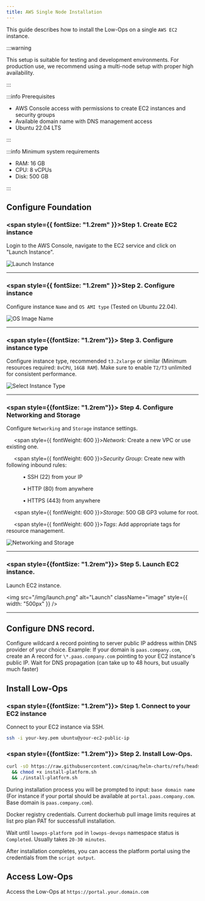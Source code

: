 ```yaml
---
title: AWS Single Node Installation
---
```


This guide describes how to install the Low-Ops on a single `AWS EC2` instance.

:::warning

This setup is suitable for testing and development environments. For production use, we recommend using a multi-node
setup with proper high availability.

:::

:::info Prerequisites

- AWS Console access with permissions to create EC2 instances and security groups
- Available domain name with DNS management access
- Ubuntu 22.04 LTS

:::

:::info Minimum system requirements

- RAM: 16 GB
- CPU: 8 vCPUs
- Disk: 500 GB

:::

## Configure Foundation

### <span style={{ fontSize: "1.2rem" }}>**Step 1.** Create EC2 instance</span>

Login to the AWS Console, navigate to the EC2 service and click on "Launch Instance".

<img src="/img/ec2-dashboard.png" alt="Launch Instance" className="image" />

---

### <span style={{ fontSize: "1.2rem" }}>**Step 2.** Configure instance</span>

Configure instance `Name` and `OS AMI type` (Tested on Ubuntu 22.04).

<img src="/img/os-image-name.png" alt="OS Image Name" className="image" />

---

### <span style={{fontSize: "1.2rem"}}> **Step 3.** Configure instance type</span>

Configure instance type, recommended `t3.2xlarge` or similar (Minimum resources required: `8vCPU`, `16GB RAM`). Make
sure to enable `T2/T3` unlimited for consistent performance.

<img src="/img/instance-type.png" alt="Select Instance Type" className="image" />

---

### <span style={{fontSize: "1.2rem"}}> **Step 4.** Configure Networking and Storage</span>

Configure `Networking` and `Storage` instance settings.

&nbsp;&nbsp;&nbsp;&nbsp;&nbsp;<span style={{ fontWeight: 600 }}>_Network_</span>: Create a new VPC or use existing one.

&nbsp;&nbsp;&nbsp;&nbsp;&nbsp;<span style={{ fontWeight: 600 }}>_Security Group_</span>: Create new with following
inbound rules:

&nbsp;&nbsp;&nbsp;&nbsp;&nbsp;&nbsp;&nbsp;&nbsp;&nbsp;&nbsp; • SSH (22) from your IP

&nbsp;&nbsp;&nbsp;&nbsp;&nbsp;&nbsp;&nbsp;&nbsp;&nbsp;&nbsp; • HTTP (80) from anywhere

&nbsp;&nbsp;&nbsp;&nbsp;&nbsp;&nbsp;&nbsp;&nbsp;&nbsp;&nbsp; • HTTPS (443) from anywhere

&nbsp;&nbsp;&nbsp;&nbsp;&nbsp;<span style={{ fontWeight: 600 }}>_Storage_</span>: 500 GB GP3 volume for root.

&nbsp;&nbsp;&nbsp;&nbsp;&nbsp;<span style={{ fontWeight: 600 }}>_Tags_</span>: Add appropriate tags for resource
management.

<img src="/img/networking-storage.png" alt="Networking and Storage" className="image" />

---

### <span style={{fontSize: "1.2rem"}}> **Step 5.** Launch EC2 instance.</span>

Launch EC2 instance.

<img src="/img/launch.png" alt="Launch" className="image" style={{ width: "500px" }} />

---

## Configure DNS record.

Configure wildcard `A` record pointing to server public IP address within DNS provider of your choice. Example: If your
domain is `paas.company.com`, create an A record for `\*.paas.company.com` pointing to your EC2 instance's public IP.
Wait for DNS propagation (can take up to 48 hours, but usually much faster)

## Install Low-Ops

### <span style={{fontSize: "1.2rem"}}> **Step 1.** Connect to your EC2 instance</span>

Connect to your EC2 instance via SSH.

```bash
ssh -i your-key.pem ubuntu@your-ec2-public-ip
```

### <span style={{fontSize: "1.2rem"}}> **Step 2.** Install Low-Ops.</span>

```bash
curl -sO https://raw.githubusercontent.com/cinaq/helm-charts/refs/heads/main/charts/lowops-platform/scripts/install-platform.sh
  && chmod +x install-platform.sh
  && ./install-platform.sh
```

During installation process you will be prompted to input: `base domain name` (For instance if your portal should be
available at `portal.paas.company.com`. Base domain is `paas.company.com`).

Docker registry credentials. Current dockerhub pull image limits requires at list pro plan PAT for successfull
installation.

Wait until `lowops-platform pod` in `lowops-devops` namespace status is `Completed`. Usually takes `20-30 minutes`.

After installation completes, you can access the platform portal using the credentials from the `script output`.

## Access Low-Ops

Access the Low-Ops at `https://portal.your.domain.com`
